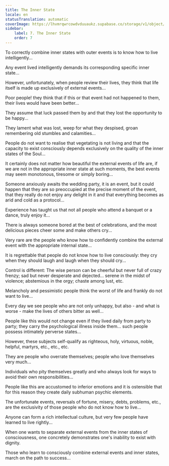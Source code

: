 ```yaml
---
title: The Inner State
locale: en
statusTranslation: automatic
coverImage: https://lhvmrqwrcowdvduuaukz.supabase.co/storage/v1/object/public/strapi-uploads/small_cover-tratado-de-psicologia-revolucionaria.webp-5e15e1cec4e0ebebcde5d7fc7565d8fd.webp
sidebar:
    label: 7. The Inner State
    order: 7
---
```

To correctly combine inner states with outer events is to know how to live intelligently...

Any event lived intelligently demands its corresponding specific inner state...

However, unfortunately, when people review their lives, they think that life itself is made up exclusively of external events...

Poor people! they think that if this or that event had not happened to them, their lives would have been better...

They assume that luck passed them by and that they lost the opportunity to be happy...

They lament what was lost, weep for what they despised, groan remembering old stumbles and calamities...

People do not want to realise that vegetating is not living and that the capacity to exist consciously depends exclusively on the quality of the inner states of the Soul...

It certainly does not matter how beautiful the external events of life are, if we are not in the appropriate inner state at such moments, the best events may seem monotonous, tiresome or simply boring...

Someone anxiously awaits the wedding party, it is an event, but it could happen that they are so preoccupied at the precise moment of the event, that they really do not enjoy any delight in it and that everything becomes as arid and cold as a protocol...

Experience has taught us that not all people who attend a banquet or a dance, truly enjoy it...

There is always someone bored at the best of celebrations, and the most delicious pieces cheer some and make others cry...

Very rare are the people who know how to confidently combine the external event with the appropriate internal state...

It is regrettable that people do not know how to live consciously: they cry when they should laugh and laugh when they should cry...

Control is different: The wise person can be cheerful but never full of crazy frenzy; sad but never desperate and dejected... serene in the midst of violence; abstemious in the orgy; chaste among lust, etc.

Melancholy and pessimistic people think the worst of life and frankly do not want to live...

Every day we see people who are not only unhappy, but also - and what is worse - make the lives of others bitter as well...

People like this would not change even if they lived daily from party to party; they carry the psychological illness inside them... such people possess intimately perverse states...

However, these subjects self-qualify as righteous, holy, virtuous, noble, helpful, martyrs, etc., etc., etc.

They are people who overrate themselves; people who love themselves very much...

Individuals who pity themselves greatly and who always look for ways to avoid their own responsibilities...

People like this are accustomed to inferior emotions and it is ostensible that for this reason they create daily subhuman psychic elements.

The unfortunate events, reversals of fortune, misery, debts, problems, etc., are the exclusivity of those people who do not know how to live...

Anyone can form a rich intellectual culture, but very few people have learned to live rightly...

When one wants to separate external events from the inner states of consciousness, one concretely demonstrates one's inability to exist with dignity.

Those who learn to consciously combine external events and inner states, march on the path to success...

